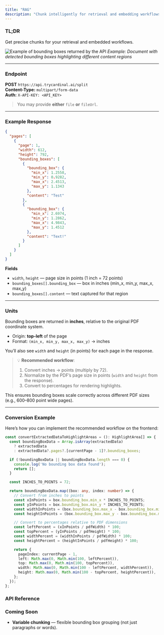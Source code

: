 ```yaml
---
title: "RAG"
description: "Chunk intelligently for retrieval and embedding workflows."
---
```


### TL;DR

Get precise chunks for your retrieval and embedded workflows. 

![Example of bounding boxes returned by the API](./images/rag_example.png)
*Example: Document with detected bounding boxes highlighting different content regions*

---

### Endpoint

**POST** `https://api.trycardinal.ai/split`  
**Content-Type:** `multipart/form-data`  
**Auth:** `X-API-KEY: <API_KEY>`

> You may provide **either** `file` **or** `fileUrl`.

---

### Example Response 

```json 
{
  "pages": [
    {
      "page": 1,
      "width": 612,
      "height": 792,
      "bounding_boxes": [
        {
          "bounding_box": {
            "min_x": 1.2558,
            "min_y": 0.9282,
            "max_x": 2.4513,
            "max_y": 1.1343
          },
          "content": "Test"
        },
        {
          "bounding_box": {
            "min_x": 2.6974,
            "min_y": 1.2862,
            "max_x": 4.9843,
            "max_y": 1.4512
          },
          "content": "Text!"
        }
      ]
    }
  ]
}
```

**Fields**
- `width`, `height` — page size in points (1 inch = 72 points)
- `bounding_boxes[].bounding_box` — box in inches (min_x, min_y, max_x, max_y)
- `bounding_boxes[].content` — text captured for that region

---

### Units

Bounding boxes are returned in **inches**, relative to the original PDF coordinate system.

- Origin: **top-left** of the page  
- Format: `(min_x, min_y, max_x, max_y)` → inches  

You’ll also see `width` and `height` (in points) for each page in the response.  

> 💡 **Recommended workflow**:  
> 1. Convert inches → points (multiply by 72).  
> 2. Normalize by the PDF’s page size in points (`width` and `height` from the response).  
> 3. Convert to percentages for rendering highlights.  

This ensures bounding boxes scale correctly across different PDF sizes (e.g., 600–800 point wide pages).

---

### Conversion Example

Here’s how you can implement the recommended workflow on the frontend:

```ts
const convertExtractedDataToHighlightAreas = (): HighlightArea[] => {
  const boundingBoxData = Array.isArray(extractedData)
    ? extractedData
    : extractedData?.pages?.[currentPage - 1]?.bounding_boxes;

  if (!boundingBoxData || boundingBoxData.length === 0) {
    console.log('No bounding box data found');
    return [];
  }

  const INCHES_TO_POINTS = 72;

  return boundingBoxData.map((box: any, index: number) => {
    // Convert from inches to points
    const xInPoints = box.bounding_box.min_x * INCHES_TO_POINTS;
    const yInPoints = box.bounding_box.min_y * INCHES_TO_POINTS;
    const widthInPoints = (box.bounding_box.max_x - box.bounding_box.min_x) * INCHES_TO_POINTS;
    const heightInPoints = (box.bounding_box.max_y - box.bounding_box.min_y) * INCHES_TO_POINTS;

    // Convert to percentages relative to PDF dimensions
    const leftPercent = (xInPoints / pdfWidth) * 100;
    const topPercent = (yInPoints / pdfHeight) * 100;
    const widthPercent = (widthInPoints / pdfWidth) * 100;
    const heightPercent = (heightInPoints / pdfHeight) * 100;

    return {
      pageIndex: currentPage - 1,
      left: Math.max(0, Math.min(100, leftPercent)),
      top: Math.max(0, Math.min(100, topPercent)),
      width: Math.max(0, Math.min(100 - leftPercent, widthPercent)),
      height: Math.max(0, Math.min(100 - topPercent, heightPercent)),
    };
  });
};
```

### API Reference

<Card title="RAG API" href="api-reference/endpoint/rag" icon="code" />

### Coming Soon
- **Variable chunking** — flexible bounding box grouping (not just paragraphs or words).
